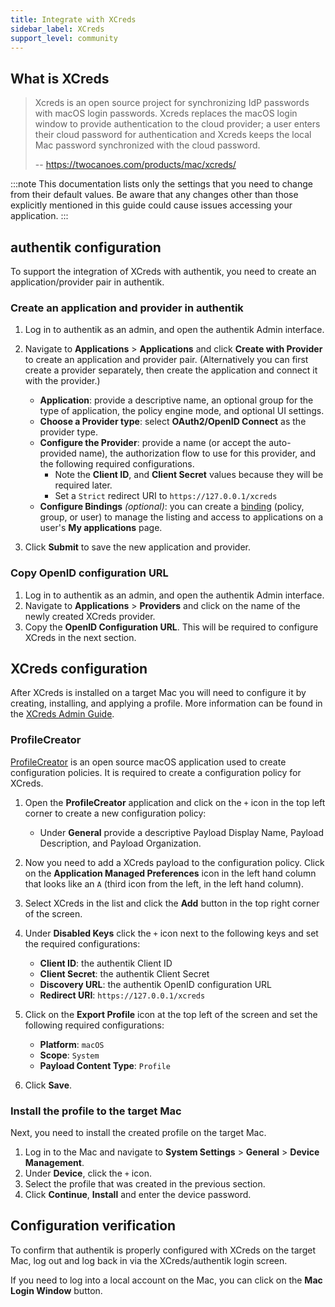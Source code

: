 ```yaml
---
title: Integrate with XCreds
sidebar_label: XCreds
support_level: community
---
```


## What is XCreds

> Xcreds is an open source project for synchronizing IdP passwords with macOS login passwords. Xcreds replaces the macOS login window to provide authentication to the cloud provider; a user enters their cloud password for authentication and Xcreds keeps the local Mac password synchronized with the cloud password.
>
> -- https://twocanoes.com/products/mac/xcreds/

:::note
This documentation lists only the settings that you need to change from their default values. Be aware that any changes other than those explicitly mentioned in this guide could cause issues accessing your application.
:::

## authentik configuration

To support the integration of XCreds with authentik, you need to create an application/provider pair in authentik.

### Create an application and provider in authentik

1. Log in to authentik as an admin, and open the authentik Admin interface.
2. Navigate to **Applications** > **Applications** and click **Create with Provider** to create an application and provider pair. (Alternatively you can first create a provider separately, then create the application and connect it with the provider.)

    - **Application**: provide a descriptive name, an optional group for the type of application, the policy engine mode, and optional UI settings.
    - **Choose a Provider type**: select **OAuth2/OpenID Connect** as the provider type.
    - **Configure the Provider**: provide a name (or accept the auto-provided name), the authorization flow to use for this provider, and the following required configurations.
        - Note the **Client ID**, and **Client Secret** values because they will be required later.
        - Set a `Strict` redirect URI to `https://127.0.0.1/xcreds`
    - **Configure Bindings** _(optional)_: you can create a [binding](/docs/add-secure-apps/flows-stages/bindings/) (policy, group, or user) to manage the listing and access to applications on a user's **My applications** page.

3. Click **Submit** to save the new application and provider.

### Copy OpenID configuration URL

1. Log in to authentik as an admin, and open the authentik Admin interface.
2. Navigate to **Applications** > **Providers** and click on the name of the newly created XCreds provider.
3. Copy the **OpenID Configuration URL**. This will be required to configure XCreds in the next section.

## XCreds configuration

After XCreds is installed on a target Mac you will need to configure it by creating, installing, and applying a profile. More information can be found in the [XCreds Admin Guide](https://twocanoes.com/knowledge-base/xcreds-admin-guide/).

### ProfileCreator

[ProfileCreator](https://github.com/ProfileCreator/ProfileCreator) is an open source macOS application used to create configuration policies. It is required to create a configuration policy for XCreds.

1. Open the **ProfileCreator** application and click on the `+` icon in the top left corner to create a new configuration policy:

    - Under **General** provide a descriptive Payload Display Name, Payload Description, and Payload Organization.

2. Now you need to add a XCreds payload to the configuration policy. Click on the **Application Managed Preferences** icon in the left hand column that looks like an `A` (third icon from the left, in the left hand column).
3. Select XCreds in the list and click the **Add** button in the top right corner of the screen.
4. Under **Disabled Keys** click the `+` icon next to the following keys and set the required configurations:
    - **Client ID**: the authentik Client ID
    - **Client Secret**: the authentik Client Secret
    - **Discovery URL**: the authentik OpenID configuration URL
    - **Redirect URI**: `https://127.0.0.1/xcreds`
5. Click on the **Export Profile** icon at the top left of the screen and set the following required configurations:
    - **Platform**: `macOS`
    - **Scope**: `System`
    - **Payload Content Type**: `Profile`
6. Click **Save**.

### Install the profile to the target Mac

Next, you need to install the created profile on the target Mac.

1. Log in to the Mac and navigate to **System Settings** > **General** > **Device Management**.
2. Under **Device**, click the `+` icon.
3. Select the profile that was created in the previous section.
4. Click **Continue**, **Install** and enter the device password.

## Configuration verification

To confirm that authentik is properly configured with XCreds on the target Mac, log out and log back in via the XCreds/authentik login screen.

If you need to log into a local account on the Mac, you can click on the **Mac Login Window** button.
